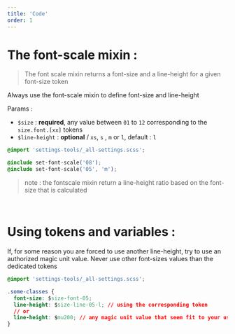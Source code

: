 ```yaml
---
title: 'Code'
order: 1
---
```


# The font-scale mixin :

> The font scale mixin returns a font-size and a line-height for a given font-size token

<HintItem>
   Always use the font-scale mixin to define font-size and line-height
</HintItem>

Params :

- `$size` : **required**, any value between `01` to `12` corresponding to the `size.font.[xx]` tokens
- `$line-height` : **optional** / `xs`, `s` , `m` or `l`, default : `l`

```css
@import 'settings-tools/_all-settings.scss';

@include set-font-scale('08');
@include set-font-scale('05', 'm');
```

> note : the fontscale mixin return a line-height ratio based on the font-size that is calculated

<br />

# Using tokens and variables :

<HintItem>
   If, for some reason you are forced to use another line-height, try to use an authorized magic unit value.
</HintItem>
<HintItem dont>
   Never use other font-sizes values than the dedicated tokens
</HintItem>

```css
@import 'settings-tools/_all-settings.scss';

.some-classes {
  font-size: $size-font-05;
  line-height: $size-line-05-l; // using the corresponding token
  // or
  line-height: $mu200; // any magic unit value that seem fit to your use-case
}
```
